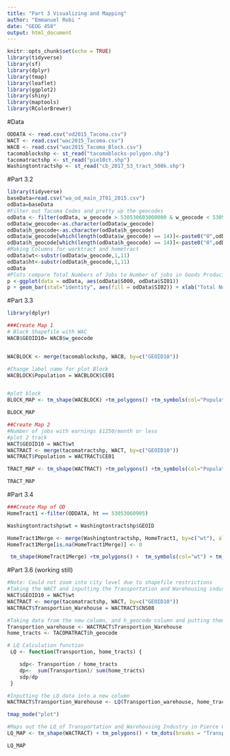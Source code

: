 ```yaml
---
title: "Part 3 Visualizing and Mapping"
author: "Emmanuel Robi "
date: "GEOG 458"
output: html_document
---
```

  
```r
knitr::opts_chunk$set(echo = TRUE)
library(tidyverse)
library(sf)
library(dplyr)
library(tmap)
library(leaflet)
library(ggplot2)
library(shiny)
library(maptools)
library(RColorBrewer)
```

#Data 
```r
ODDATA <- read.csv("od2015_Tacoma.csv")
WACT <- read.csv("wac2015_Tacoma.csv")
WACB <- read.csv("wac2015_Tacoma_Block.csv")
tacomablockshp <- st_read("tacomablocks-polygon.shp")
tacomatractshp <- st_read("pie10ct.shp")
Washingtontractshp <- st_read("cb_2017_53_tract_500k.shp")
```

#Part 3.2 
```r
library(tidyverse)
baseData=read.csv("wa_od_main_JT01_2015.csv")
odData=baseData
#Filter out Tacoma Codes and pretty up the geocodes
odData <- filter(odData, w_geocode > 530530603000000 & w_geocode < 530530620999999 | h_geocode > 530530603000000 & h_geocode < 530530620999999)
odData$w_geocode<-as.character(odData$w_geocode)
odData$h_geocode<-as.character(odData$h_geocode)
odData$w_geocode[which(length(odData$w_geocode) == 14)]<-paste0("0",odData$w_geocode[which(length(odData$w_geocode) == 14)])
odData$h_geocode[which(length(odData$h_geocode) == 14)]<-paste0("0",odData$h_geocode[which(length(odData$h_geocode) == 14)])
#Making Columns for worktract and hometract
odData$wt<-substr(odData$w_geocode,1,11)
odData$ht<-substr(odData$h_geocode,1,11)
odData
#Plots compare Total Numbers of Jobs to Number of jobs in Goods Producing industry sectors and Number of jobs in Trade, Transportation, and Utilities industry sectors
p <-ggplot(data = odData, aes(odData$S000, odData$SI01))
p + geom_bar(stat="identity", aes(fill = odData$SI02)) + xlab("Total Number of Jobs") + ylab("Number of jobs in Goods Producing industry sectors") + labs(fill = "Number of jobs in Trade, Transportation, and Utilities industry sectors")
```



#Part 3.3
```r
library(dplyr)

###Create Map 1
# Block Shapefile with WAC 
WACB$GEOID10= WACB$w_geocode


WACBLOCK <- merge(tacomablockshp, WACB, by=c("GEOID10"))

#Change label name for plot Block 
WACBLOCK$Population = WACBLOCK$CE01


#plot block
BLOCK_MAP <- tm_shape(WACBLOCK) +tm_polygons() +tm_symbols(col="Population") + tm_borders() +tm_layout(title = "Number of jobs with earnings $1250/month or less in the City of Tacoma on a Block Level", title.position = c("RIGHT", "TOP")) 

BLOCK_MAP

##Create Map 2
#Number of jobs with earnings $1250/month or less 
#plot 2 track
WACT$GEOID10 = WACT$wt
WACTRACT <- merge(tacomatractshp, WACT, by=c("GEOID10"))
WACTRACT$Population = WACTRACT$CE01

TRACT_MAP <- tm_shape(WACTRACT) +tm_polygons() +tm_symbols(col="Population") + tm_borders() +tm_layout(title = "Number of jobs with earnings $1250/month or less in the City of Tacoma on a Tract Level", title.position = c("RIGHT", "TOP"))

TRACT_MAP
```


#Part 3.4
```r
###Create Map of OD 
HomeTract1 <-filter(ODDATA, ht == 53053060905)

Washingtontractshp$wt = Washingtontractshp$GEOID

HomeTract1Merge <- merge(Washingtontractshp, HomeTract1, by=c("wt"), all = TRUE)
HomeTract1Merge[is.na(HomeTract1Merge)] <- 0 

 tm_shape(HomeTract1Merge) +tm_polygons() +  tm_symbols(col="wt") + tm_borders() +tm_layout(title = "Points of places where people who live in area 53053060905 work", title.position = c("RIGHT", "TOP")) 

```

#Part 3.6 (working still)
```r

#Note: Could not zoom into city level due to shapefile restrictions
#Taking the WACT and inputting the Transportation and Warehousing industry data into a column
WACT$GEOID10 = WACT$wt
WACTRACT <- merge(tacomatractshp, WACT, by=c("GEOID10"))
WACTRACT$Transportion_Warehouse = WACTRACT$CNS08

#Taking data from the new column, and h_geocode column and putting them into objects  
Transportion_warehouse <- WACTRACT$Transportion_Warehouse
home_tracts <- TACOMATRACT$h_geocode

# LQ Calculation function
 LQ <- function(Transportion, home_tracts) {

	sdp<- Transportion / home_tracts
	dp<-  sum(Transportion)/ sum(home_tracts)
	sdp/dp
 }

#Inputting the LQ data into a new column
WACTRACT$Transportion_Warehouse <- LQ(Transportion_warehouse, home_tracts)

tmap_mode("plot")

#Maps out the LQ of Transportation and Warehousing Industry in Pierce County  
LQ_MAP <- tm_shape(WACTRACT) + tm_polygons() + tm_dots(breaks = "Transportation_Warehouse", size = .8) + tm_borders() + tm_layout(title = "Location Quotients (LQ) of the Transporation and Warehouse Industry (Based On households)", title.position = c("RIGHT", "TOP")) 

LQ_MAP
 

 
```

